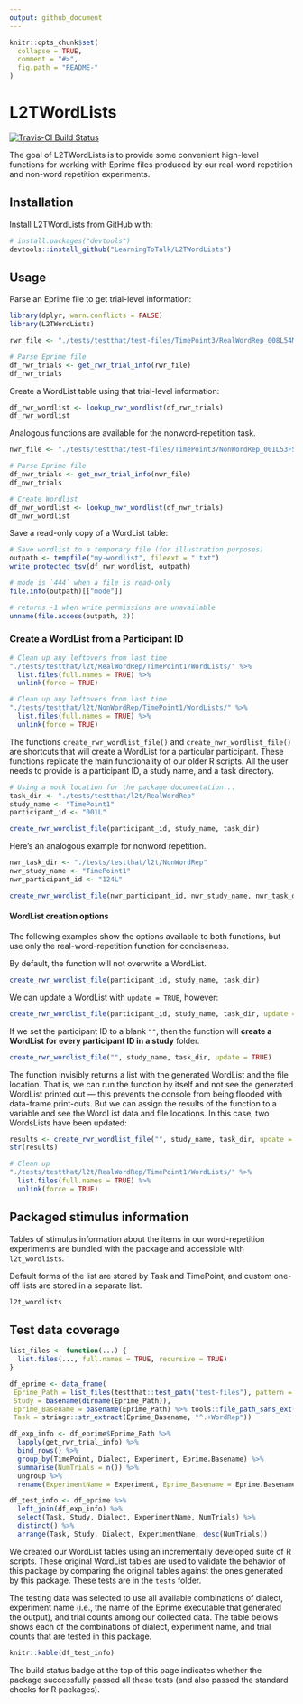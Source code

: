 ```yaml
---
output: github_document
---
```


<!-- README.md is generated from README.Rmd. Please edit that file -->

```r
knitr::opts_chunk$set(
  collapse = TRUE,
  comment = "#>",
  fig.path = "README-"
)
```

# L2TWordLists 

[![Travis-CI Build Status](https://travis-ci.org/LearningToTalk/L2TWordLists.svg?branch=master)](https://travis-ci.org/LearningToTalk/L2TWordLists)

The goal of L2TWordLists is to provide some convenient high-level functions for
working with Eprime files produced by our real-word repetition and non-word
repetition experiments.

## Installation

Install L2TWordLists from GitHub with:

```r
# install.packages("devtools")
devtools::install_github("LearningToTalk/L2TWordLists")
```

## Usage

Parse an Eprime file to get trial-level information:

```r
library(dplyr, warn.conflicts = FALSE)
library(L2TWordLists)

rwr_file <- "./tests/testthat/test-files/TimePoint3/RealWordRep_008L54MS5.txt"

# Parse Eprime file
df_rwr_trials <- get_rwr_trial_info(rwr_file)
df_rwr_trials
```

Create a WordList table using that trial-level information:

```r
df_rwr_wordlist <- lookup_rwr_wordlist(df_rwr_trials)
df_rwr_wordlist
```

Analogous functions are available for the nonword-repetition task.

```r
nwr_file <- "./tests/testthat/test-files/TimePoint3/NonWordRep_001L53FS5.txt"

# Parse Eprime file
df_nwr_trials <- get_nwr_trial_info(nwr_file)
df_nwr_trials

# Create Wordlist
df_nwr_wordlist <- lookup_nwr_wordlist(df_nwr_trials)
df_nwr_wordlist
```

Save a read-only copy of a WordList table:

```r
# Save wordlist to a temporary file (for illustration purposes)
outpath <- tempfile("my-wordlist", fileext = ".txt")
write_protected_tsv(df_rwr_wordlist, outpath)

# mode is `444` when a file is read-only
file.info(outpath)[["mode"]]

# returns -1 when write permissions are unavailable
unname(file.access(outpath, 2))
```




### Create a WordList from a Participant ID

```r
# Clean up any leftovers from last time
"./tests/testthat/l2t/RealWordRep/TimePoint1/WordLists/" %>% 
  list.files(full.names = TRUE) %>% 
  unlink(force = TRUE)

# Clean up any leftovers from last time
"./tests/testthat/l2t/NonWordRep/TimePoint1/WordLists/" %>% 
  list.files(full.names = TRUE) %>% 
  unlink(force = TRUE)
```

The functions `create_rwr_wordlist_file()` and `create_nwr_wordlist_file()` are
shortcuts that will create a WordList for a particular participant. These
functions replicate the main functionality of our older R scripts. All the user
needs to provide is a participant ID, a study name, and a task directory.

```r
# Using a mock location for the package documentation...
task_dir <- "./tests/testthat/l2t/RealWordRep"
study_name <- "TimePoint1"
participant_id <- "001L"

create_rwr_wordlist_file(participant_id, study_name, task_dir)
```

Here's an analogous example for nonword repetition.

```r
nwr_task_dir <- "./tests/testthat/l2t/NonWordRep"
nwr_study_name <- "TimePoint1"
nwr_participant_id <- "124L"

create_nwr_wordlist_file(nwr_participant_id, nwr_study_name, nwr_task_dir)
```

#### WordList creation options

The following examples show the options available to both functions, but use
only the real-word-repetition function for conciseness.

By default, the function will not overwrite a WordList.

```r
create_rwr_wordlist_file(participant_id, study_name, task_dir)
```

We can update a WordList with `update = TRUE`, however:

```r
create_rwr_wordlist_file(participant_id, study_name, task_dir, update = TRUE)
```

If we set the participant ID to a blank `""`, then the function will **create a
WordList for every participant ID in a study** folder.

```r
create_rwr_wordlist_file("", study_name, task_dir, update = TRUE)
```

The function invisibly returns a list with the generated WordList and the file 
location. That is, we can run the function by itself and not see the generated
WordList printed out --- this prevents the console from being flooded with
data-frame print-outs. But we can assign the results of the function to a
variable and see the WordList data and file locations. In this case, two 
WordsLists have been updated:

```r
results <- create_rwr_wordlist_file("", study_name, task_dir, update = TRUE)
str(results)
```

```r
# Clean up
"./tests/testthat/l2t/RealWordRep/TimePoint1/WordLists/" %>% 
  list.files(full.names = TRUE) %>% 
  unlink(force = TRUE)
```


## Packaged stimulus information

Tables of stimulus information about the items in our word-repetition
experiments are bundled with the package and accessible with `l2t_wordlists`.

Default forms of the list are stored by Task and TimePoint, and custom one-off
lists are stored in a separate list.

```r
l2t_wordlists
```


## Test data coverage

```r
list_files <- function(...) {
  list.files(..., full.names = TRUE, recursive = TRUE)
}

df_eprime <- data_frame(
 Eprime_Path = list_files(testthat::test_path("test-files"), pattern = ".txt"),
 Study = basename(dirname(Eprime_Path)),
 Eprime_Basename = basename(Eprime_Path) %>% tools::file_path_sans_ext(),
 Task = stringr::str_extract(Eprime_Basename, "^.+WordRep"))

df_exp_info <- df_eprime$Eprime_Path %>% 
  lapply(get_rwr_trial_info) %>% 
  bind_rows() %>% 
  group_by(TimePoint, Dialect, Experiment, Eprime.Basename) %>% 
  summarise(NumTrials = n()) %>% 
  ungroup %>% 
  rename(ExperimentName = Experiment, Eprime_Basename = Eprime.Basename)

df_test_info <- df_eprime %>% 
  left_join(df_exp_info) %>% 
  select(Task, Study, Dialect, ExperimentName, NumTrials) %>% 
  distinct() %>% 
  arrange(Task, Study, Dialect, ExperimentName, desc(NumTrials)) 
```


We created our WordList tables using an incrementally developed suite of R 
scripts. These original WordList tables are used to validate the behavior of 
this package by comparing the original tables against the ones generated by this
package. These tests are in the `tests` folder. 

The testing data was selected to use all available combinations of dialect,
experiment name (i.e., the name of the Eprime executable that generated the
output), and trial counts among our collected data. The table belows shows each
of the combinations of dialect, experiment name, and trial counts that are
tested in this package. 

```r
knitr::kable(df_test_info)
```

The build status badge at the top of this page indicates whether the package 
successfully passed all these tests (and also passed the standard checks for R
packages).

